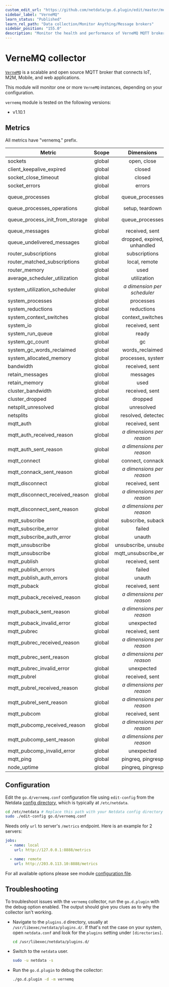 ```yaml
---
custom_edit_url: "https://github.com/netdata/go.d.plugin/edit/master/modules/vernemq/README.md"
sidebar_label: "VerneMQ"
learn_status: "Published"
learn_rel_path: "Data collection/Monitor Anything/Message brokers"
sidebar_position: "155.0"
description: "Monitor the health and performance of VerneMQ MQTT brokers with zero configuration, per-second metric granularity, and interactive visualizations."
---
```



# VerneMQ collector

[`VerneMQ`](https://vernemq.com/) is a scalable and open source MQTT broker that connects IoT, M2M, Mobile, and web
applications.

This module will monitor one or more `VerneMQ` instances, depending on your configuration.

`vernemq` module is tested on the following versions:

- v1.10.1

## Metrics

All metrics have "vernemq." prefix.

| Metric                          | Scope  |            Dimensions            |       Units       |
|---------------------------------|:------:|:--------------------------------:|:-----------------:|
| sockets                         | global |           open, close            |     events/s      |
| client_keepalive_expired        | global |              closed              |     sockets/s     |
| socket_close_timeout            | global |              closed              |     sockets/s     |
| socket_errors                   | global |              errors              |     errors/s      |
| queue_processes                 | global |         queue_processes          |  queue processes  |
| queue_processes_operations      | global |         setup, teardown          |     events/s      |
| queue_process_init_from_storage | global |         queue_processes          | queue processes/s |
| queue_messages                  | global |          received, sent          |    messages/s     |
| queue_undelivered_messages      | global |   dropped, expired, unhandled    |    messages/s     |
| router_subscriptions            | global |          subscriptions           |   subscriptions   |
| router_matched_subscriptions    | global |          local, remote           |  subscriptions/s  |
| router_memory                   | global |               used               |        KiB        |
| average_scheduler_utilization   | global |           utilization            |    percentage     |
| system_utilization_scheduler    | global | <i>a dimension per scheduler</i> |    percentage     |
| system_processes                | global |            processes             |     processes     |
| system_reductions               | global |            reductions            |       ops/s       |
| system_context_switches         | global |         context_switches         |       ops/s       |
| system_io                       | global |          received, sent          |    kilobits/s     |
| system_run_queue                | global |              ready               |     processes     |
| system_gc_count                 | global |                gc                |       ops/s       |
| system_gc_words_reclaimed       | global |         words_reclaimed          |       ops/s       |
| system_allocated_memory         | global |        processes, system         |        KiB        |
| bandwidth                       | global |          received, sent          |    kilobits/s     |
| retain_messages                 | global |             messages             |     messages      |
| retain_memory                   | global |               used               |        KiB        |
| cluster_bandwidth               | global |          received, sent          |    kilobits/s     |
| cluster_dropped                 | global |             dropped              |    kilobits/s     |
| netsplit_unresolved             | global |            unresolved            |     netsplits     |
| netsplits                       | global |        resolved, detected        |    netsplits/s    |
| mqtt_auth                       | global |          received, sent          |     packets/s     |
| mqtt_auth_received_reason       | global |  <i>a dimensions per reason</i>  |     packets/s     |
| mqtt_auth_sent_reason           | global |  <i>a dimensions per reason</i>  |     packets/s     |
| mqtt_connect                    | global |         connect, connack         |     packets/s     |
| mqtt_connack_sent_reason        | global |  <i>a dimensions per reason</i>  |     packets/s     |
| mqtt_disconnect                 | global |          received, sent          |     packets/s     |
| mqtt_disconnect_received_reason | global |  <i>a dimensions per reason</i>  |     packets/s     |
| mqtt_disconnect_sent_reason     | global |  <i>a dimensions per reason</i>  |     packets/s     |
| mqtt_subscribe                  | global |        subscribe, suback         |     packets/s     |
| mqtt_subscribe_error            | global |              failed              |       ops/s       |
| mqtt_subscribe_auth_error       | global |              unauth              |    attempts/s     |
| mqtt_unsubscribe                | global |      unsubscribe, unsuback       |     packets/s     |
| mqtt_unsubscribe                | global |      mqtt_unsubscribe_error      |       ops/s       |
| mqtt_publish                    | global |          received, sent          |     packets/s     |
| mqtt_publish_errors             | global |              failed              |       ops/s       |
| mqtt_publish_auth_errors        | global |              unauth              |    attempts/s     |
| mqtt_puback                     | global |          received, sent          |     packets/s     |
| mqtt_puback_received_reason     | global |  <i>a dimensions per reason</i>  |     packets/s     |
| mqtt_puback_sent_reason         | global |  <i>a dimensions per reason</i>  |     packets/s     |
| mqtt_puback_invalid_error       | global |            unexpected            |    messages/s     |
| mqtt_pubrec                     | global |          received, sent          |     packets/s     |
| mqtt_pubrec_received_reason     | global |  <i>a dimensions per reason</i>  |     packets/s     |
| mqtt_pubrec_sent_reason         | global |  <i>a dimensions per reason</i>  |     packets/s     |
| mqtt_pubrec_invalid_error       | global |            unexpected            |    messages/s     |
| mqtt_pubrel                     | global |          received, sent          |     packets/s     |
| mqtt_pubrel_received_reason     | global |  <i>a dimensions per reason</i>  |     packets/s     |
| mqtt_pubrel_sent_reason         | global |  <i>a dimensions per reason</i>  |     packets/s     |
| mqtt_pubcom                     | global |          received, sent          |     packets/s     |
| mqtt_pubcomp_received_reason    | global |  <i>a dimensions per reason</i>  |     packets/s     |
| mqtt_pubcomp_sent_reason        | global |  <i>a dimensions per reason</i>  |     packets/s     |
| mqtt_pubcomp_invalid_error      | global |            unexpected            |    messages/s     |
| mqtt_ping                       | global |        pingreq, pingresp         |     packets/s     |
| node_uptime                     | global |        pingreq, pingresp         |     packets/s     |

## Configuration

Edit the `go.d/vernemq.conf` configuration file using `edit-config` from the
Netdata [config directory](https://learn.netdata.cloud/docs/configure/nodes), which is typically at `/etc/netdata`.

```bash
cd /etc/netdata # Replace this path with your Netdata config directory
sudo ./edit-config go.d/vernemq.conf
```

Needs only `url` to server's `/metrics` endpoint. Here is an example for 2 servers:

```yaml
jobs:
  - name: local
    url: http://127.0.0.1:8888/metrics

  - name: remote
    url: http://203.0.113.10:8888/metrics
```

For all available options please see
module [configuration file](https://github.com/netdata/go.d.plugin/blob/master/config/go.d/vernemq.conf).

## Troubleshooting

To troubleshoot issues with the `vernemq` collector, run the `go.d.plugin` with the debug option enabled. The output
should give you clues as to why the collector isn't working.

- Navigate to the `plugins.d` directory, usually at `/usr/libexec/netdata/plugins.d/`. If that's not the case on
  your system, open `netdata.conf` and look for the `plugins` setting under `[directories]`.

  ```bash
  cd /usr/libexec/netdata/plugins.d/
  ```

- Switch to the `netdata` user.

  ```bash
  sudo -u netdata -s
  ```

- Run the `go.d.plugin` to debug the collector:

  ```bash
  ./go.d.plugin -d -m vernemq
  ```
